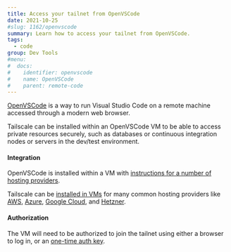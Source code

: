 ```yaml
---
title: Access your tailnet from OpenVSCode
date: 2021-10-25
#slug: 1162/openvscode
summary: Learn how to access your tailnet from OpenVSCode.
tags:
  - code
group: Dev Tools
#menu:
#  docs:
#    identifier: openvscode
#    name: OpenVSCode
#    parent: remote-code
---
```


[OpenVSCode](https://www.gitpod.io/blog/openvscode-server-launch) is a way to run Visual Studio
Code on a remote machine accessed through a modern web browser.

Tailscale can be installed within an OpenVSCode VM to be able to access private resources securely,
such as databases or continuous integration nodes or servers in the dev/test environment.

#### Integration

OpenVSCode is installed within a VM with [instructions for a number of hosting providers](https://github.com/gitpod-io/openvscode-server/tree/docs/guides).

Tailscale can be [installed in VMs](https://tailscale.com/kb/1031/install-linux/)
for many common hosting providers like
[AWS](https://tailscale.com/kb/1021/install-aws/),
[Azure](https://tailscale.com/kb/1142/cloud-azure-linux/),
[Google Cloud](https://tailscale.com/kb/1147/cloud-gce/), and
[Hetzner](https://tailscale.com/kb/1150/cloud-hetzner/).

#### Authorization

The VM will need to be authorized to join the tailnet using either a browser to log in,
or an [one-time auth key](https://login.tailscale.com/admin/settings/authkeys).
